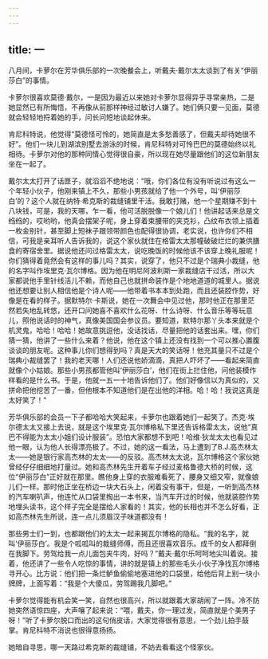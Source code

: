 ```yaml
---
---
---
```

title: 一
---




八月间，卡萝尔在芳华俱乐部的一次晚餐会上，听戴夫·戴尔太太谈到了有关“伊丽莎白”的事情。

卡萝尔很喜欢莫德·戴尔，一是因为最近以来她对卡萝尔显得异乎寻常亲热，二是她显然已有所悔悟，不再像从前那样神经过敏讨人嫌了。她们俩只要一见面，莫德就会轻轻地捋着她的手，问长问短地谈起休来。

肯尼科特说，他觉得“莫德怪可怜的，她简直是太多愁善感了，但戴夫却待她很不好”。他们一块儿到湖滨别墅去游泳的时候，肯尼科特对可怜巴巴的莫德始终以礼相待。卡萝尔对他的那种同情心觉得很自豪，所以现在她尽量跟他们的这位新朋友坐在一起了。

戴尔太太打开了话匣子，就滔滔不绝地说：“哦，你们各位有没有听说过有这么一个年轻小伙子，他刚来镇上不久，那些小男孩就给了他一个外号，叫‘伊丽莎白’的？这个人就在纳特·希克斯的裁缝铺里干活。我敢打赌，他一个星期赚不到十八块钱，可是，我的天哪，乍一看，他可活脱脱像一个娘儿们！他讲起话来总是文绉绉的，哎哟哟，他真会摆架子呢，身上穿着束腰带的夹克衫，凸纹布衣领上插着一枚金别针，甚至脚上短袜子跟领带颜色也配得很协调，老实说，也许你们不相信，可我是亲耳听人告诉我的，说这个家伙就住在格雷太太那幢破破烂烂的兼供膳食的寄宿舍里。据说他还问过格雷太太，说吃晚饭的时候他该不该穿上晚礼服呢！你们猜得着竟然会有这样的事儿吗？其实，说穿了，他只不过是个瑞典小裁缝，他的名字叫作埃里克·瓦尔博格。因为他在明尼阿波利斯一家裁缝店干过活，所以大家都说他手里针线活儿不赖，而他自己也就拼命装作是个地地道道的城里人。据说他还想要让别人相信他是个诗人呢——他带着书本本到处跑，而且还装腔作势，好像是在看的样子。据默特尔·卡斯说，她在一次舞会中见过他，那时他正在那里茫然若失地乱转悠，还开口问她喜不喜欢什么花呀、什么诗呀、什么音乐等等玩意儿，照他说话时的神气，真像美国国会参议员。要知道，默特尔那丫头本来就是个机灵鬼，哈哈！哈哈！她故意挑逗他，没话找话，尽量把他的话套出来。嘿，你们猜一猜，他讲了一些什么来着？他说，他在这个镇上还没有找到一个可以推心置腹谈谈的朋友呢。这种事儿你们想得到吗？真是天大的笑话呀！他充其量只不过是个瑞典小裁缝罢了！我的老天哪！人们还说他娇滴滴，真把人吓坏了——看起来简直就像个小姑娘。那些小男孩都管他叫‘伊丽莎白’，他们在街上拦住他，问他装模作样看的是什么书。于是，他就一五一十地告诉他们了。他们好像信以为真似的，又拼命把他挖苦了一番，但他根本不知道他们是在出他的洋相。哈！哈！我说这真是太好笑了！”

芳华俱乐部的会员一下子都哈哈大笑起来，卡萝尔也跟着她们一起笑了。杰克·埃尔德太太又接上去说，就是这个埃里克·瓦尔博格私下里还告诉格雷太太，说他“真巴不得能为太太小姐们设计服装”。恐怕大家都想不到吧！哈维·狄龙太太也看见过他一眼，认为他人长得漂亮极了。不过，她的这一看法，马上遭到了B.J.高杰林太太——她是银行家高杰林的太太——的反驳。高杰林太太说，瓦尔博格这个家伙她曾经仔仔细细地打量过。她和高杰林先生开着车子经过麦格鲁德大桥的时候，这位“伊丽莎白”正好就在那里。瞧他身上穿的衣服难看死了，腰身又细又窄，就像娘儿们一样。那时他正坐在桥边一块大石头上，闲着没有事干，但是，一听到高杰林的汽车喇叭声，他连忙从口袋里掏出一本书来，当汽车开过的时候，他就装腔作势地埋头读书，这个样子完全是摆给人家看的！其实，他的长相也并不怎么好看，正如高杰林先生所说，连一点儿须眉汉子味道都没有！

那些男士们一到，也都跟他们的太太一起来揭瓦尔博格的隐私。“我的名字，就叫‘伊丽莎白’。我是个呱呱叫的裁缝师傅，而且还很喜欢音乐。成千的女人都拜倒在我脚下。劳驾给我一点儿面包夹牛肉，好吗？”戴夫·戴尔乐呵呵地尖叫着说。接着，他还讲了一些令人吃惊的事情，讲的就是镇上的那些毛头小伙子净找瓦尔博格寻开心。比方说：他们把一条烂鲈鱼偷偷地塞进他的口袋里，给他后背上别一块小牌牌，上面写着：“我是个大傻瓜，劳驾踢我几脚吧。”

卡萝尔觉得能有机会笑一笑，自然也很高兴，所以就跟着大家胡闹了一阵。冷不防她突然语惊四座，大声嚷了起来说：“喂，戴夫，你一理过发，简直就是个美男子呀！”听了卡萝尔脱口而出的这句俏皮话，大家觉得很有意思，一个劲儿拍手鼓掌。肯尼科特不消说也很得意扬扬。

她暗自寻思，哪一天路过希克斯的裁缝铺，不妨去看看这个怪家伙。